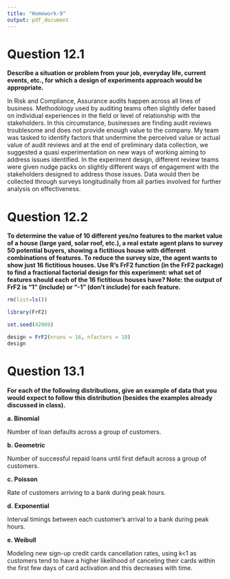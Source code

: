 ```yaml
---
title: "Homework-9"
output: pdf_document
---
```


# Question 12.1

**Describe a situation or problem from your job, everyday life, current events, etc., for which a design of experiments approach would be appropriate.**

In Risk and Compliance, Assurance audits happen across all lines of business. Methodology used by auditing teams often slightly defer based on individual experiences in the field or level of relationship with the stakeholders. In this circumstance, businesses are finding audit reviews troublesome and does not provide enough value to the company. My team was tasked to identify factors that undermine the perceived value or actual value of audit reviews and at the end of preliminary data collection, we suggested a quasi experimentation on new ways of working aiming to address issues identified. In the experiment design, different review teams were given nudge packs on slightly different ways of engagement with the stakeholders designed to address those issues. Data would then be collected through surveys longitudinally from all parties involved for further analysis on effectiveness.

\newpage

# Question 12.2

**To determine the value of 10 different yes/no features to the market value of a house (large yard, solar roof, etc.), a real estate agent plans to survey 50 potential buyers, showing a fictitious house with different combinations of features. To reduce the survey size, the agent wants to show just 16 fictitious houses. Use R's FrF2 function (in the FrF2 package) to find a fractional factorial design for this experiment: what set of features should each of the 16 fictitious houses have? Note: the output of FrF2 is "1" (include) or "-1" (don't include) for each feature.**

```r
rm(list=ls())

library(FrF2)

set.seed(42069)

design = FrF2(nruns = 16, nfactors = 10)
design
```

\newpage

# Question 13.1

**For each of the following distributions, give an example of data that you would expect to follow this distribution (besides the examples already discussed in class).**

**a. Binomial**

Number of loan defaults across a group of customers.

**b. Geometric**

Number of successful repaid loans until first default across a group of customers.

**c. Poisson**

Rate of customers arriving to a bank during peak hours.

**d. Exponential**

Interval timings between each customer's arrival to a bank during peak hours.

**e. Weibull**

Modeling new sign-up credit cards cancellation rates, using k\<1 as customers tend to have a higher likelihood of canceling their cards within the first few days of card activation and this decreases with time.

